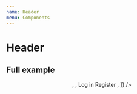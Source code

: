```yaml
---
name: Header
menu: Components
---
```




# Header

## Full example

<Playground>
  <Header
    areas={[
      <Logo title="demo title" desc="desc" isFocused={true} />,
      <Nav.Frame>
        <Nav.Bar itemCount={6}>
          <Nav.Link
            href="#"
            current={false}
            isFocused={false}
            context="bar"
            text="Bikinis"
          />
          <Nav.Link
            href="#"
            current={false}
            isFocused={false}
            context="bar"
            text="One Pieces">
            <Nav.Panel isExpanded={true}>
              <Nav.Link
                href="#"
                current={false}
                isFocused={true}
                context="panel"
                text="One Pieces"
              />
              <Nav.Link
                href="#"
                current={true}
                isFocused={false}
                context="panel"
                text="Surf & Yoga"
              />
              <Nav.Link
                href="#"
                current={false}
                isFocused={false}
                context="panel"
                text="Mini Shape"
              />
              <Nav.Link
                href="#"
                current={false}
                isFocused={false}
                context="panel"
                text="Puch"
              />
              <Nav.Link
                href="#"
                current={false}
                isFocused={false}
                context="panel"
                text="Sale"
              />
              <Nav.Link
                href="#"
                current={false}
                isFocused={false}
                context="panel"
                text="Gift Card"
              />
            </Nav.Panel>
          </Nav.Link>
          <Nav.Link
            href="#"
            current={true}
            isFocused={false}
            context="bar"
            text="Surf & Yoga"
          />
          <Nav.Link
            href="#"
            current={false}
            isFocused={false}
            context="bar"
            text="Tanning"
          />
          <Nav.Link
            href="#"
            current={false}
            isFocused={false}
            context="bar"
            text="Sustainability"
          />
          <Nav.Link
            href="#"
            current={false}
            isFocused={false}
            context="bar"
            text="The Brand"
          />
        </Nav.Bar>
      </Nav.Frame>,
      <MiniCart>
        <MiniCartLink>
          <CartLink href="#" isFocused={false}>
            Log in
          </CartLink>
        </MiniCartLink>
        <MiniCartLink>
          <CartLink href="#" isFocused={false}>
            Register
          </CartLink>
        </MiniCartLink>
        <MiniCartLink>
          <Cart
            href="#"
            isFocused={false}
            count={2}
            isFilled={true}
            title="Woodlike Ocean Shopping cart"
          />
        </MiniCartLink>
      </MiniCart>,
    ]}
  />
</Playground>
